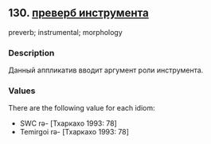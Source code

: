 ## 130. <a href =  'https://agricolamz.github.io/The_Circassian_Isoglosses_Database/130.html'>преверб инструмента</a>
preverb; instrumental; morphology

### Description

Данный аппликатив вводит аргумент роли инструмента.

### Values
There are the following value for each idiom:

* SWC  rə- [Тхаркахо 1993: 78] 
* Temirgoi  rə- [Тхаркахо 1993: 78] 

